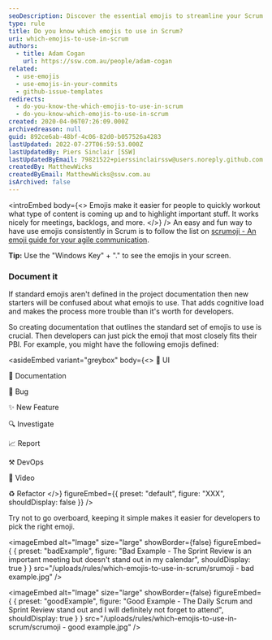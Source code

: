```yaml
---
seoDescription: Discover the essential emojis to streamline your Scrum process, boost productivity, and enhance agile communication.
type: rule
title: Do you know which emojis to use in Scrum?
uri: which-emojis-to-use-in-scrum
authors:
  - title: Adam Cogan
    url: https://ssw.com.au/people/adam-cogan
related:
  - use-emojis
  - use-emojis-in-your-commits
  - github-issue-templates
redirects:
  - do-you-know-the-which-emojis-to-use-in-scrum
  - do-you-know-which-emojis-to-use-in-scrum
created: 2020-04-06T07:26:09.000Z
archivedreason: null
guid: 892ce6ab-48bf-4c06-82d0-b057526a4283
lastUpdated: 2022-07-27T06:59:53.000Z
lastUpdatedBy: Piers Sinclair [SSW]
lastUpdatedByEmail: 79821522+pierssinclairssw@users.noreply.github.com
createdBy: MatthewWicks
createdByEmail: MatthewWicks@ssw.com.au
isArchived: false
---
```


<introEmbed
  body={<>
Emojis make it easier for people to quickly workout what type of content is coming up and to highlight important stuff. It works nicely for meetings, backlogs, and more.
  </>}
/>
An easy and fun way to have use emojis consistently in Scrum is to follow the list on [scrumoji - An emoji guide for your agile communication](https://www.scrumoji.org/).

**Tip:** Use the "Windows Key" + "." to see the emojis in your screen.

### Document it

If standard emojis aren't defined in the project documentation then new starters will be confused about what emojis to use. That adds cognitive load and makes the process more trouble than it's worth for developers.

So creating documentation that outlines the standard set of emojis to use is crucial. Then developers can just pick the emoji that most closely fits their PBI. For example, you might have the following emojis defined:


<asideEmbed
  variant="greybox"
  body={<>
    💄 UI

📃 Documentation

🐛 Bug

✨ New Feature

🔍 Investigate

📈 Report

⚒️ DevOps

🎥 Video

♻️ Refactor
  </>}
  figureEmbed={{
    preset: "default",
    figure: "XXX",
    shouldDisplay: false
  }}
/>


Try not to go overboard, keeping it simple makes it easier for developers to pick the right emoji.

<imageEmbed
  alt="Image"
  size="large"
  showBorder={false}
  figureEmbed={ {
    preset: "badExample",
    figure: "Bad Example - The Sprint Review is an important meeting but doesn't stand out in my calendar",
    shouldDisplay: true
  } }
  src="/uploads/rules/which-emojis-to-use-in-scrum/srumoji - bad example.jpg"
/>


<imageEmbed
  alt="Image"
  size="large"
  showBorder={false}
  figureEmbed={ {
    preset: "goodExample",
    figure: "Good Example - The Daily Scrum and Sprint Review stand out and I will definitely not forget to attend",
    shouldDisplay: true
  } }
  src="/uploads/rules/which-emojis-to-use-in-scrum/scrumoji - good example.jpg"
/>
